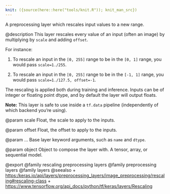 ```yaml
---
knit: ({source(here::here("tools/knit.R")); knit_man_src})
---
```

A preprocessing layer which rescales input values to a new range.

@description
This layer rescales every value of an input (often an image) by multiplying
by `scale` and adding `offset`.

For instance:

1. To rescale an input in the `[0, 255]` range
to be in the `[0, 1]` range, you would pass `scale=1./255`.

2. To rescale an input in the `[0, 255]` range to be in the `[-1, 1]` range,
you would pass `scale=1./127.5, offset=-1`.

The rescaling is applied both during training and inference. Inputs can be
of integer or floating point dtype, and by default the layer will output
floats.

**Note:** This layer is safe to use inside a `tf.data` pipeline
(independently of which backend you're using).

@param scale
Float, the scale to apply to the inputs.

@param offset
Float, the offset to apply to the inputs.

@param ...
Base layer keyword arguments, such as `name` and `dtype`.

@param object
Object to compose the layer with. A tensor, array, or sequential model.

@export
@family rescaling preprocessing layers
@family preprocessing layers
@family layers
@seealso
+ <https:/keras.io/api/layers/preprocessing_layers/image_preprocessing/rescaling#rescaling-class>
+ <https://www.tensorflow.org/api_docs/python/tf/keras/layers/Rescaling>
